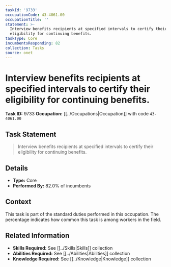 ```yaml
---
taskId: '9733'
occupationCode: 43-4061.00
occupationTitle: ''
statement: >-
  Interview benefits recipients at specified intervals to certify their
  eligibility for continuing benefits.
taskType: Core
incumbentsResponding: 82
collection: Tasks
source: onet
---
```

# Interview benefits recipients at specified intervals to certify their eligibility for continuing benefits.

**Task ID:** 9733
**Occupation:** [[../Occupations|Occupation]] with code `43-4061.00`

## Task Statement

> Interview benefits recipients at specified intervals to certify their eligibility for continuing benefits.

## Details

- **Type:** Core
- **Performed By:** 82.0% of incumbents

## Context

This task is part of the standard duties performed in this occupation. The percentage indicates how common this task is among workers in the field.

## Related Information

- **Skills Required:** See [[../Skills|Skills]] collection
- **Abilities Required:** See [[../Abilities|Abilities]] collection
- **Knowledge Required:** See [[../Knowledge|Knowledge]] collection
